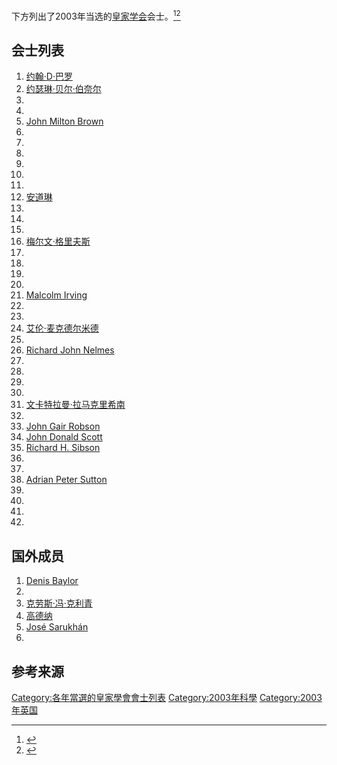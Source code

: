 下方列出了2003年当选的[[皇家学会|皇家学会]]会士。<ref>{{cite web|archiveurl=https://web.archive.org/web/20150316060617/https://royalsociety.org/about-us/fellowship/fellows/|archivedate=2015-03-16|url=https://royalsociety.org/about-us/fellowship/fellows/|publisher=[[皇家学会|皇家学会]]|location=London|title=Fellows of the Royal Society|accessdate=2017-01-27|dead-url=no}}</ref><ref>{{cite web |title=Fellowship of the Royal Society 1660-2015 |url=https://docs.google.com/spreadsheets/d/1RVVZY00MZNrK2YCTTzVrbTFH2t3RxoAZah128gQR-NM/pubhtml |publisher=[[皇家学会|皇家学会]] |archiveurl=https://www.webcitation.org/6a2i9QICV?url=https://docs.google.com/spreadsheets/d/1RVVZY00MZNrK2YCTTzVrbTFH2t3RxoAZah128gQR-NM/pubhtml |archivedate=2015-07-15 |deadurl=yes |accessdate=2017-01-27 }}</ref>
== 会士列表 ==
{{div col|colwidth=20em}}
#[[约翰·D·巴罗|约翰·D·巴罗]]
#[[约瑟琳·贝尔·伯奈尔|约瑟琳·贝尔·伯奈尔]]
#{{tsl|en|Mariann Bienz||Mariann Bienz}}
#{{tsl|en|William Bonfield||William Bonfield}}
#[[John_Milton_Brown|John Milton Brown]]
#{{tsl|en|Mark Wayne Chase||Mark Wayne Chase}}
#{{tsl|en|Michael Coey||John Michael David Coey}}
#{{tsl|en|Kay Davies||Kay Elizabeth Davies}}
#{{tsl|en|Anthony Dickinson||Anthony Dickinson}}
#{{tsl|en|Eleanor Dodson||Eleanor Joy Dodson}}
#{{le|彼得·多南|Peter Dornan}}
#[[安道琳|安道琳]]
#{{tsl|en|Jeffery Errington||Jeffery Errington}}
#{{tsl|en|Roger Fletcher (mathematician)||Roger Fletcher}}
#{{tsl|en|Roderick Flower||Roderick John Flower}}
#[[梅尔文·格里夫斯|梅尔文·格里夫斯]]
#{{tsl|en|Peter Green (statistician)||Peter James Green}}
#{{tsl|en|Keith Gull||Keith Gull}}
#{{tsl|en|Peter Holland (zoologist)||Peter William Harold Holland}}
#{{tsl|en|James Hough||James Hough}}
#[[Malcolm_Irving|Malcolm Irving]]
#{{tsl|en|Jonathan Dallas George Jones||Jonathan Dallas George Jones}}
#{{tsl|en|Michael Lawrence Klein||Michael Lawrence Klein}}
#[[艾伦·麦克德尔米德|艾伦·麦克德尔米德]]
#{{tsl|en|Stephen Mann (chemist)||Stephen Mann}}
#[[Richard_John_Nelmes|Richard John Nelmes]]
#{{tsl|en|Stephen Patrick O’Rahilly||Stephen Patrick O’Rahilly}}
#{{tsl|en|Bridget Ogilvie||Bridget Margaret Ogilvie}}
#{{tsl|en|Tim Palmer (physicist)||Timothy Noel Palmer}}
#{{tsl|en|John Papaloizou||John C B Papaloizou}}
#[[文卡特拉曼·拉马克里希南|文卡特拉曼·拉马克里希南]]
#{{tsl|en|Elizabeth Jane Robertson||Elizabeth Jane Robertson}}
#[[John_Gair_Robson|John Gair Robson]]
#[[John_Donald_Scott|John Donald Scott]]
#[[Richard_H._Sibson|Richard H. Sibson]]
#{{tsl|en|Leon Simon||Leon Melvyn Simon}}
#{{tsl|en|Geoffrey L. Smith||Geoffrey Lilley Smith}}
#[[Adrian_Peter_Sutton|Adrian Peter Sutton]]
#{{tsl|en|Karen Vousden||Karen Heather Vousden}}
#{{tsl|en|Andrew Watson (scientist)||Andrew James Watson}}
#{{tsl|en|Fiona Watt||Fiona Mary Watt}}
#{{tsl|en|Peter Neil Temple Wells||Peter Neil Temple Wells}}
{{div col end}}

==国外成员==

{{div col|colwidth=20em}}
#[[Denis_Baylor|Denis Baylor]]
#{{tsl|en|Fotis Constantine Kafatos||Fotis Constantine Kafatos}}
#[[克劳斯·冯·克利青|克劳斯·冯·克利青]]
#[[高德纳|高德纳]]
#[[José_Sarukhán|José Sarukhán]]
#{{tsl|en|Valentine Louis Telegdi||Valentine Louis Telegdi}}
{{div col end}}

==参考来源==
{{reflist|35em}}

{{Fellows of the Royal Society}}
[[Category:各年當選的皇家學會會士列表|Category:各年當選的皇家學會會士列表]]
[[Category:2003年科學|Category:2003年科學]]
[[Category:2003年英国|Category:2003年英国]]